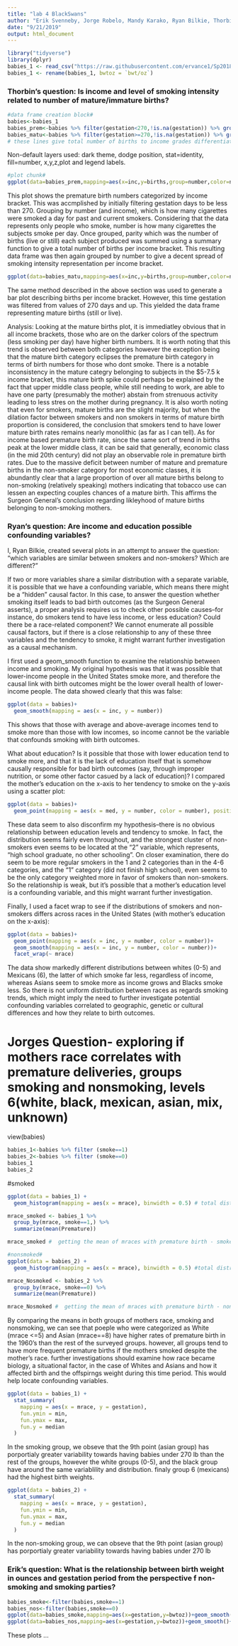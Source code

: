```yaml
---
title: "lab 4 BlackSwans"
author: "Erik Svenneby, Jorge Robelo, Mandy Karako, Ryan Bilkie, Thorbin Atwell"
date: "9/21/2019"
output: html_document
---
```


```r
library("tidyverse")
library(dplyr)
babies_1 <- read_csv("https://raw.githubusercontent.com/ervance1/Sp2018-Data-Science-repo/master/babies2a.dat")
babies_1 <- rename(babies_1, bwtoz = `bwt/oz`)
```
### Thorbin's question: Is income and level of smoking intensity related to number of mature/immature births? 

```R
#data frame creation block#
babies<-babies_1
babies_prem<-babies %>% filter(gestation<270,!is.na(gestation)) %>% group_by(inc,number) %>% summarize(births=sum(parity)) %>% group_by(number)
babies_matu<-babies %>% filter(gestation>=270,!is.na(gestation)) %>% group_by(inc,number) %>% summarize(births=sum(parity)) %>% group_by(number)
# these lines give total number of births to income grades differentiating between premature and mature births and level of smoking # 

```
Non-default layers used: dark theme, dodge position, stat=identity, fill=number, x,y,z,plot and legend labels.
```R
#plot chunk# 
ggplot(data=babies_prem,mapping=aes(x=inc,y=births,group=number,color=number,fill=number))+geom_bar(stat="identity",position="dodge")+theme_dark()+ggtitle("Premature births grouped by income bracket")+xlab("Income bracket")+ylab("number of births")+labs(fill="smoking intensity spectrum")
```

  This plot shows the premature birth numbers categorized by income bracket. This was accmplished by initially filtering gestation days to be less than 270. Grouping by number (and income), which is how many cigarettes were smoked a day for past and current smokers. Considering that the data represents only people who smoke, number is how many cigarettes the subjects smoke per day. Once grouped, parity which was the number of births (live or still) each subject produced was summed using a summary function to give a total number of births per income bracket. This resulting data frame was then again grouped by number to give a decent spread of smoking intensity representation per income bracket. 
```r
ggplot(data=babies_matu,mapping=aes(x=inc,y=births,group=number,color=number,fill=number))+geom_bar(stat="identity",position="dodge")+theme_dark()+ggtitle("Mature births grouped by income bracket")+xlab("Income bracket")+ylab("number of births")+labs(fill="smoking intensity spectrum")
```

  The same method described in the above section was used to generate a bar plot describing births per income bracket. However, this time gestation was filtered from values of 270 days and up. This yielded the data frame representing mature births (still or live). 
  
Analysis: Looking at the mature births plot, it is immediatley obvious that in all income brackets, those who are on the darker colors of the spectrum (less smoking per day) have higher birth numbers. It is worth noting that this trend is observed between both categories however the exception being that the mature birth category eclipses the premature birth category in terms of birth numbers for those who dont smoke. There is a notable inconsistency in the mature categry belonging to subjects in the $5-7.5 k income bracket, this mature birth spike could perhaps be explained by the fact that upper middle class people, while still needing to work, are able to have one party (presumably the mother) abstain from strenuous activity leading to less stres on the mother during pregnancy. It is also worth noting that even for smokers, mature births are the slight majority, but when the dilation factor between smokers and non smokers in terms of mature birth proportion is considered, the conclusion that smokers tend to have lower mature birth rates remains nearly monolithic (as far as I can tell). As for income based premature birth rate, since the same sort of trend in births peak at the lower middle class, it can be said that generally, economic class (in the mid 20th century) did not play an observable role in premature birth rates. Due to the massive deficit between number of mature and premature births in the non-smoker category for most economic classes, it is abundantly clear that a large proportion of over all  mature births belong to non-smoking (relatively speaking) mothers indicating that tobacco use can lessen an expecting couples chances of a mature birth. This affirms the Surgeon General's conclusion regarding likleyhood of mature births belonging to non-smoking mothers. 


### Ryan's question: Are income and education possible confounding variables?

I, Ryan Bilkie, created several plots in an attempt to answer the question: "which variables are similar between smokers and non-smokers? Which are different?" 

If two or more variables share a similar distribution with a separate variable, it is possible that we have a confounding variable, which means there might be a "hidden" causal factor. In this case, to answer the question whether smoking itself leads to bad birth outcomes (as the Surgeon General asserts), a proper analysis requires us to check other possible causes--for instance, do smokers tend to have less income, or less education? Could there be a race-related component? We cannot enumerate all possible causal factors, but if there is a close relationship to any of these three variables and the tendency to smoke, it might warrant further investigation as a causal mechanism.

I first used a geom_smooth function to examine the relationship between income and smoking. My original hypothesis was that it was possible that lower-income people in the United States smoke more, and therefore the causal link with birth outcomes might be the lower overall health of lower-income people. The data showed clearly that this was false: 

```r
ggplot(data = babies)+
  geom_smooth(mapping = aes(x = inc, y = number))
```

This shows that those with average and above-average incomes tend to smoke more than those with low incomes, so income cannot be the variable that confounds smoking with birth outcomes.  

What about education? Is it possible that those with lower education tend to smoke more, and that it is the lack of education itself that is somehow causally responsible for bad birth outcomes (say, through improper nutrition, or some other factor casued by a lack of education)? I compared the mother's education on the x-axis to her tendency to smoke on the y-axis using a scatter plot:

```r
ggplot(data = babies)+
  geom_point(mapping = aes(x = med, y = number, color = number), position = "jitter")
```

These data seem to also disconfirm my hypothesis--there is no obvious relationship between education levels and tendency to smoke. In fact, the distribution seems fairly even throughout, and the strongest cluster of non-smokers even seems to be located at the "2" variable, which represents, "high school graduate, no other schooling". On closer examination, there do seem to be more regular smokers in the 1 and 2 categories than in the 4-6 categories, and the "1" category (did not finish high school), even seems to be the only category weighted more in favor of smokers than non-smokers. So the relationship is weak, but it's possible that a mother's education level is a confounding variable, and this might warrant further investigation.

Finally, I used a facet wrap to see if the distributions of smokers and non-smokers differs across races in the United States (with mother's education on the x-axis):

```r
ggplot(data = babies)+
  geom_point(mapping = aes(x = inc, y = number, color = number))+
  geom_smooth(mapping = aes(x = inc, y = number, color = number))+
  facet_wrap(~ mrace)
```

The data show markedly different distributions between whites (0-5) and Mexicans (6), the latter of which smoke far less, regardless of income, whereas Asians seem to smoke more as income grows and Blacks smoke less. So there is not uniform distribution between races as regards smoking trends, which might imply the need to further investigate potential confounding variables correlated to geographic, genetic or cultural differences and how they relate to birth outcomes.


# Jorges Question- exploring if mothers race correlates with premature deliveries, groups smoking and nonsmoking, levels 6(white, black, mexican, asian, mix, unknown)
view(babies)
```r
babies_1<-babies %>% filter (smoke==1)
babies_2<-babies %>% filter (smoke==0)
babies_1
babies_2

```


#smoked
```r
ggplot(data = babies_1) +
  geom_histogram(mapping = aes(x = mrace), binwidth = 0.5) # total distribution of mraces (mother race) that smoked

mrace_smoked <- babies_1 %>%
  group_by(mrace, smoke==1,) %>% 
  summarize(mean(Premature))

mrace_smoked #  getting the mean of mraces with premature birth - smoked 
```

```r
#nonsmoked#
ggplot(data = babies_2) +
  geom_histogram(mapping = aes(x = mrace), binwidth = 0.5) #total distribution of mrace nonsmoke

mrace_Nosmoked <- babies_2 %>%
  group_by(mrace, smoke==0) %>% 
  summarize(mean(Premature))

mrace_Nosmoked #  getting the mean of mraces with premature birth - nonsmoked

```
 By comparing the means in both groups of mothers race, smoking and nonsmoking, we can see that poeple who were categorized as White (mrace <=5)
 and Asian (mrace==8) have higher rates of premature birth in the 1960's than the rest of the surveyed groups. 
 however, all groups tend to have more frequent premature births if the mothers smoked despite the mother's race. 
 further investigations should examine how race became biology, a situational factor, in the case of Whites and Asians and how it affected birth and the offspirngs weight during this time period. This would help locate confounding variables. 

```r
ggplot(data = babies_1) + 
  stat_summary(
    mapping = aes(x = mrace, y = gestation),
    fun.ymin = min,
    fun.ymax = max,
    fun.y = median
  )
```
In the smoking group, we obseve that the 9th point (asian group) has porportialy greater variability towards having babies under 270 lb than the rest of the groups, however the white
groups (0-5), and the black group have around the same variablility and distribution. finaly group 6 (mexicans) had the highest birth weights.
```r
ggplot(data = babies_2) + 
  stat_summary(
    mapping = aes(x = mrace, y = gestation),
    fun.ymin = min,
    fun.ymax = max,
    fun.y = median
  )
```
In the non-smoking group, we can obseve that the 9th point (asian group) has porportialy greater variability towards having babies under 270 lb 

### Erik's question: What is the relationship between birth weight in ounces and gestation period from the perspective f non-smoking and smoking parties? 

```R
babies_smoke<-filter(babies,smoke==1)
babies_nos<-filter(babies,smoke==0)
ggplot(data=babies_smoke,mapping=aes(x=gestation,y=bwtoz))+geom_smooth()+ggtitle("Gestation vs. Birth Weight for Smokers")
ggplot(data=babies_nos,mapping=aes(x=gestation,y=bwtoz))+geom_smooth()+ggtitle("Gestation vs. Birth Weigh for Non-Smokers")
```
These plots ...

